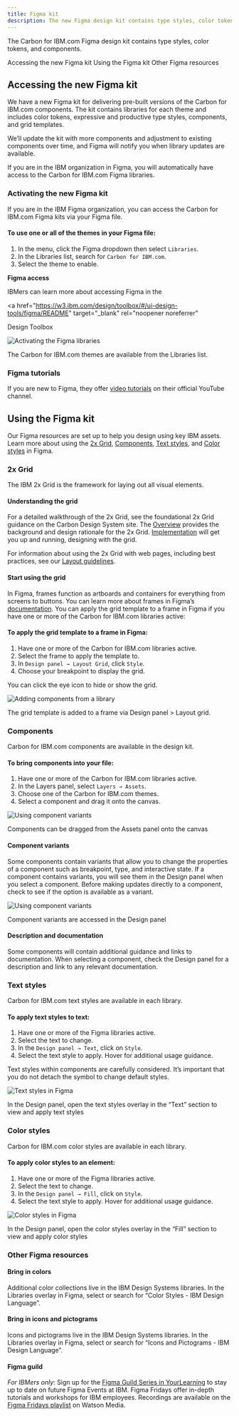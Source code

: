 ```yaml
---
title: Figma kit
description: The new Figma design kit contains type styles, color tokens, and components.
---
```


<PageDescription>

The Carbon for IBM.com Figma design kit contains type styles, color tokens, and components.

</PageDescription>

<AnchorLinks>

<AnchorLink>Accessing the new Figma kit</AnchorLink>
<AnchorLink>Using the Figma kit</AnchorLink>
<AnchorLink>Other Figma resources</AnchorLink>

</AnchorLinks>

## Accessing the new Figma kit

<Row>
<Column  colLg={8} colMd={8} colSm={4}>

We have a new Figma kit for delivering pre-built versions of the Carbon for IBM.com components. The kit contains libraries for each theme and includes color tokens, expressive and productive type styles, components, and grid templates.

We’ll update the kit with more components and adjustment to existing components over time, and Figma will notify you when library updates are available.

If you are in the IBM organization in Figma, you will automatically have access to the Carbon for IBM.com Figma libraries.

### Activating the new Figma kit

If you are in the IBM Figma organization, you can access the Carbon for IBM.com Figma kits via your Figma file.

#### To use one or all of the themes in your Figma file:

1. In the menu, click the Figma dropdown then select `Libraries`.
2. In the Libraries list, search for `Carbon for IBM.com`.
3. Select the theme to enable.

</Column>
<Column colMd={2} colLg={3} offsetMd={1} offsetLg={1}>
  <Aside>

**Figma access**

IBMers can learn more about accessing Figma in the

<a
  href="https://w3.ibm.com/design/toolbox/#/ui-design-tools/figma/README"
  target="_blank"
  rel="noopener noreferrer"
>
  Design Toolbox
</a>

  </Aside>
</Column>

</Row>

<Column  colLg={12} colMd={8} colSm={4}>

![Activating the Figma libraries](../../images/get-started/Designing_Libraries_Figma.gif)

<Caption>
  The Carbon for IBM.com themes are available from the Libraries list.
</Caption>

</Column>

### Figma tutorials

If you are new to Figma, they offer <a href="https://www.youtube.com/c/Figmadesign/playlists?view=50&sort=dd&shelf_id=3" target="_blank" rel="noopener noreferrer">video tutorials</a> on their official YouTube channel.

## Using the Figma kit

Our Figma resources are set up to help you design using key IBM assets. Learn more about using the [2x Grid](#2x-grid), [Components](#components), [Text styles](#text-styles), and [Color styles](#color-styles) in Figma.

### 2x Grid

The IBM 2x Grid is the framework for laying out all visual elements.

#### Understanding the grid

For a detailed walkthrough of the 2x Grid, see the foundational 2x Grid guidance on the Carbon Design System site. The [Overview](https://www.carbondesignsystem.com/guidelines/2x-grid/overview) provides the background and design rationale for the 2x Grid. [Implementation](https://www.carbondesignsystem.com/guidelines/2x-grid/implementation) will get you up and running, designing with the grid.

For information about using the 2x Grid with web pages, including best practices, see our [Layout guidelines](../guidelines/layout).

#### Start using the grid

In Figma, frames function as artboards and containers for everything from screens to buttons. You can learn more about frames in Figma’s <a href="https://help.figma.com/hc/en-us/articles/360041539473-Frames-in-Figma" target="_blank" rel="noopener noreferrer">documentation</a>. You can apply the grid template to a frame in Figma if you have one or more of the Carbon for IBM.com libraries active:

#### To apply the grid template to a frame in Figma:

1. Have one or more of the Carbon for IBM.com libraries active.
2. Select the frame to apply the template to.
3. In `Design panel → Layout Grid`, click `Style`.
4. Choose your breakpoint to display the grid.

You can click the eye icon to hide or show the grid.

<Column  colLg={12} colMd={8} colSm={4}>

![Adding components from a library](../../images/get-started/Designing_Grid_Figma.gif)

<Caption>
  The grid template is added to a frame via Design panel > Layout grid.
</Caption>

</Column>

### Components

Carbon for IBM.com components are available in the design kit.

#### To bring components into your file:

1. Have one or more of the Carbon for IBM.com libraries active.
2. In the Layers panel, select `Layers → Assets`.
3. Choose one of the Carbon for IBM.com themes.
4. Select a component and drag it onto the canvas.

<Column  colLg={12} colMd={8} colSm={4}>

![Using component variants](../../images/get-started/Designing_Components_Figma.gif)

<Caption>
  Components can be dragged from the Assets panel onto the canvas
</Caption>

</Column>

#### Component variants

Some components contain variants that allow you to change the properties of a component such as breakpoint, type, and interactive state. If a component contains variants, you will see them in the Design panel when you select a component. Before making updates directly to a component, check to see if the option is available as a variant.

![Using component variants](../../images/get-started/Designing_Component_Variants_Figma.gif)

<Caption>Component variants are accessed in the Design panel</Caption>

#### Description and documentation

Some components will contain additional guidance and links to documentation. When selecting a component, check the Design panel for a description and link to any relevant documentation.

### Text styles

Carbon for IBM.com text styles are available in each library.

#### To apply text styles to text:

1. Have one or more of the Figma libraries active.
2. Select the text to change.
3. In the `Design panel → Text`, click on `Style`.
4. Select the text style to apply. Hover for additional usage guidance.

Text styles within components are carefully considered. It’s important that you do not detach the symbol to change default styles.

<Column  colLg={12} colMd={8} colSm={4}>

![Text styles in Figma](../../images/get-started/Designing_Text_Styles_Figma.jpg)

<Caption>
  In the Design panel, open the text styles overlay in the “Text” section to
  view and apply text styles
</Caption>

</Column>

### Color styles

Carbon for IBM.com color styles are available in each library.

#### To apply color styles to an element:

1. Have one or more of the Figma libraries active.
2. Select the text to change.
3. In the `Design panel → Fill`, click on `Style`.
4. Select the text style to apply. Hover for additional usage guidance.

<Column  colLg={12} colMd={8} colSm={4}>

![Color styles in Figma](../../images/get-started/Designing_Color_Styles_Figma.jpg)

<Caption>
  In the Design panel, open the color styles overlay in the “Fill” section to
  view and apply color styles
</Caption>

</Column>

### Other Figma resources

#### Bring in colors

Additional color collections live in the IBM Design Systems libraries. In the Libraries overlay in Figma, select or search for “Color Styles - IBM Design Language”.

#### Bring in icons and pictograms

Icons and pictograms live in the IBM Design Systems libraries. In the Libraries overlay in Figma, select or search for “Icons and Pictograms - IBM Design Language”.

#### Figma guild

_For IBMers only_: Sign up for the <a href="https://ec.yourlearning.ibm.com/w3/series/10200299" target="_blank" rel="noopener noreferrer">Figma Guild Series in YourLearning</a> to stay up to date on future Figma Events at IBM. Figma Fridays offer in-depth tutorials and workshops for IBM employees. Recordings are available on the <a href="https://secure.video.ibm.com/channel/23570833/playlist/641336" target="_blank" rel="noopener noreferrer">Figma Fridays playlist</a> on Watson Media.
